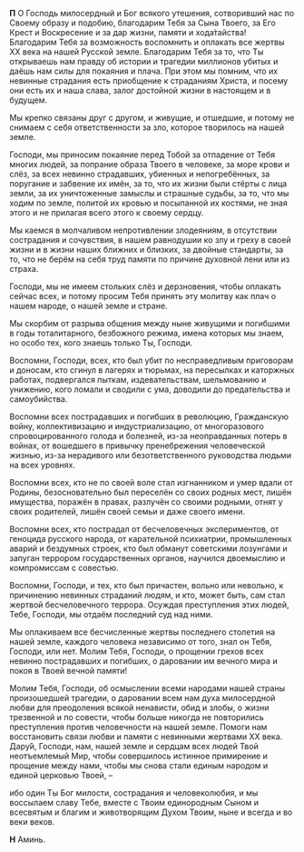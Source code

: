 **П**    О Господь милосердный и Бог всякого утешения, сотворивший нас по Своему образу и подобию, благодарим Тебя за Сына Твоего, за Его Крест и Воскресение и за дар жизни, памяти и хода́тайства! Благодарим Тебя за возможность воспомнить и оплакать все жертвы XX века на нашей Русской земле. Благодарим Тебя за то, что Ты открываешь нам правду об истории и трагедии миллионов убитых и даёшь нам силы для покаяния и плача. При этом мы помним, что их невинные страдания есть приобщение к страданиям Христа, и посему они есть их и наша слава, залог достойной жизни в настоящем и в будущем.

Мы крепко связаны друг с другом, и живущие, и отшедшие, и потому не снимаем с себя ответственности за зло, которое творилось на нашей земле.

Господи, мы приносим покаяние перед Тобой за отпадение от Тебя многих людей, за попрание образа Твоего в человеке, за море крови и слёз, за всех невинно страдавших, убиенных и непогребённых, за поругание и забвение их имён, за то, что их жизни были стёрты с лица земли, за их уничтоженные замыслы и страшные судьбы, за то, что мы ходим по земле, политой их кровью и посыпанной их костями, не зная этого и не прилагая всего этого к своему сердцу.

Мы каемся в молчаливом непротивлении злодеяниям, в отсутствии сострадания и сочувствия, в нашем равнодушии ко злу и греху в своей жизни и в жизни наших ближних и близких, за двойные стандарты, за то, что не берём на себя труд памяти по причине духовной лени или из страха.

Господи, мы не имеем стольких слёз и дерзновения, чтобы оплакать сейчас всех, и потому просим Тебя принять эту молитву как плач о нашем народе, о нашей земле и стране.

Мы скорбим от разрыва общения между ныне живущими и погибшими в годы тоталитарного, безбожного режима, имена которых мы знаем, но особо тех, кого знаешь только Ты, Господи.

Воспомни, Господи, всех, кто был убит по несправедливым приговорам и доносам, кто сгинул в лагерях и тюрьмах, на пересылках и каторжных работах, подвергался пыткам, издевательствам, шельмованию и унижению, кого ломали и сводили с ума, доводили до предательства и самоубийства.

Воспомни всех пострадавших и погибших в революцию, Гражданскую войну, коллективизацию и индустриализацию, от многоразового спровоцированного голода и болезней, из-за неоправданных потерь в войнах, от вошедшего в привычку пренебрежения человеческой жизнью, из-за нерадивого или безответственного руководства людьми на всех уровнях.

Воспомни всех, кто не по своей воле стал изгнанником и умер вдали от Родины, безосновательно был переселён со своих родных мест, лишён имущества, поражён в правах, разлучён со своими родными, отнят у своих родителей, лишён своей семьи и даже своего имени.

Воспомни всех, кто пострадал от бесчеловечных экспериментов, от геноцида русского народа, от карательной психиатрии, промышленных аварий и бездумных строек, кто был обманут советскими лозунгами и запуган террором государственных органов, научился двоемыслию и компромиссам с совестью.

Воспомни, Господи, и тех, кто был причастен, вольно или невольно, к причинению невинных страданий людям, и кто, может быть, сам стал жертвой бесчеловечного террора. Осуждая преступления этих людей, Тебе, Господи, мы отдаём последний суд над ними.

Мы оплакиваем все бесчисленные жертвы последнего столетия на нашей земле, каждого человека независимо от того, знал он Тебя, Господи, или нет. Молим Тебя, Господи, о прощении грехов всех невинно пострадавших и погибших, о даровании им вечного мира и покоя в Твоей вечной памяти!

Молим Тебя, Господи, об осмыслении всеми народами нашей страны произошедшей трагедии, о даровании всем нам духа милосердной любви для преодоления всякой ненависти, обид и злобы, о жизни трезвенной и по совести, чтобы больше никогда не повторились преступления против человечности на нашей земле. Помоги нам восстановить связи любви и памяти с невинными жертвами XX века. Дару́й, Господи, нам, нашей земле и сердцам всех людей Твой неотъемлемый Мир, чтобы совершилось истинное примирение и прощение между нами, чтобы мы снова стали единым народом и единой церковью Твоей, –

ибо один Ты Бог милости, сострадания и человеколюбия, и мы воссылаем славу Тебе, вместе с Твоим единородным Сыном и всесвятым и благим и животворящим Духом Твоим, ныне и всегда и во веки веков.

**Н**       Аминь.
